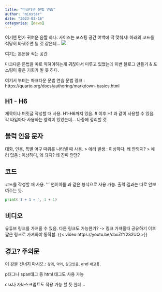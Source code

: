 ```yaml
---
title: "마크다운 문법 연습"
author: "minstar"
date: "2023-03-16"
categories: [news]
---
```


여기엔 먼가 귀여운 움짤 하나. 사이즈는 포스팅 공간 여백에 딱 맞춰서!
아래의 코드를 적당히 바꿔주면 될 것 같은데...
![](thumbnail.jpg)

여기는 본문을 적는 공간

마크다운 문법을 따로 익혀야하는게 귀찮아서 미루고 있었는데 이번 블로그 만들기 & 포스팅이 좋은 기회가 될 듯 하다.

여기서 부터는 마크다운 문법 연습
문법 링크 : https://quarto.org/docs/authoring/markdown-basics.html

## H1 - H6
제목이나 머릿글 작성할 때 사용. H1-H6까지 있음.
\# 이후 H1 과 같이 사용할 수 있음.
각 타입마다 사용하는 영역이 있었는데... 나중에 정리할 것.

## 블럭 인용 문자
대화, 인용, 특별 어구 따위를 나타낼 때 사용.
> 에러 발생 : 이상하다, 왜 안되지?
> 에러 없음 : 이상하다, 왜 되지?
왜 진짜 안댐?


## 코드
코드를 작성할 때 사용.
\''' 언어이름 과 같은 형식으로 사용 가능.
출력 결과는 따로 안보여주는 듯.
```python
print('1 + 1 = ', 1 + 1)
```

## 비디오
유튜브 링크를 가져올 수 있음. 다른 링크도 가능한가?
-> 링크 가져올때 공유하기 이후 짧은 링크로 가져와야 동작함.
{{< video https://youtu.be/cbuZfY2S2UQ >}}

## 경고? 주의문
:::{.callout-경고}
이 강을 건너지 마시오.: 
`강에`, `악어`, `살고있음`, and `배고픔`.
:::


<p> p태그나 span태그 등 html 태그도 사용 가능 </p>
css나 자바스크립트도 적용 가능 할 듯 한데...
